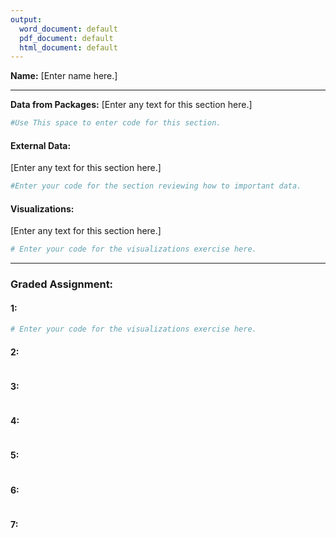 ---
output:
  word_document: default
  pdf_document: default
  html_document: default
---
**Name:** [Enter name here.]

* * *

**Data from Packages:**
[Enter any text for this section here.]
```{r}
#Use This space to enter code for this section.
```

#### External Data: 
[Enter any text for this section here.]

```{r}
#Enter your code for the section reviewing how to important data.
```

#### Visualizations:

[Enter any text for this section here.]

```{r}
# Enter your code for the visualizations exercise here.
```


* * *

### Graded Assignment:


#### 1:
```{r}
# Enter your code for the visualizations exercise here.
```

#### 2:
```{r}

```


#### 3:
```{r}

```


#### 4:
```{r}

```


#### 5:
```{r}

```


#### 6:
```{r}

```


#### 7:
```{r}

```




